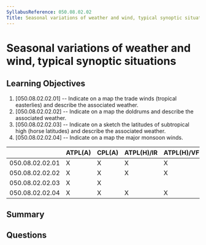 ```yaml
---
SyllabusReference: 050.08.02.02
Title: Seasonal variations of weather and wind, typical synoptic situations
---
```


# Seasonal variations of weather and wind, typical synoptic situations

## Learning Objectives

1. [050.08.02.02.01] -- Indicate on a map the trade winds (tropical easterlies)
   and describe the associated weather.
2. [050.08.02.02.02] -- Indicate on a map the doldrums and describe the
   associated weather.
3. [050.08.02.02.03] -- Indicate on a sketch the latitudes of subtropical high
   (horse latitudes) and describe the associated weather.
4. [050.08.02.02.04] -- Indicate on a map the major monsoon winds.

|                 | ATPL(A) | CPL(A) | ATPL(H)/IR | ATPL(H)/VFR | CPL(H) | IR  | CBIR(A) |
| --------------- | ------- | ------ | ---------- | ----------- | ------ | --- | ------- |
| 050.08.02.02.01 | X       | X      | X          | X           | X      |     |         |
| 050.08.02.02.02 | X       | X      | X          | X           | X      |     |         |
| 050.08.02.02.03 | X       | X      |            |             |        |     |         |
| 050.08.02.02.04 | X       | X      | X          | X           | X      |     |         |

## Summary

## Questions
